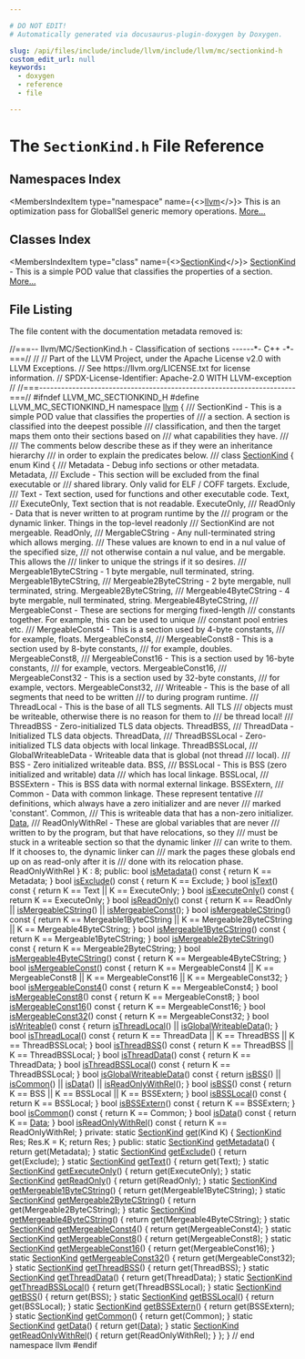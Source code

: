 ```yaml
---

# DO NOT EDIT!
# Automatically generated via docusaurus-plugin-doxygen by Doxygen.

slug: /api/files/include/include/llvm/include/llvm/mc/sectionkind-h
custom_edit_url: null
keywords:
  - doxygen
  - reference
  - file

---
```





# The `SectionKind.h` File Reference

<DoxygenPage pluginConfig={pluginConfig}>



## Namespaces Index

<MembersIndex>

<MembersIndexItem
  type="namespace"
  name={<><a href="/docs/api/namespaces/llvm">llvm</a></>}>
This is an optimization pass for GlobalISel generic memory operations. <a href="/docs/api/namespaces/llvm/#details">More...</a>
</MembersIndexItem>

</MembersIndex>

## Classes Index

<MembersIndex>

<MembersIndexItem
  type="class"
  name={<><a href="/docs/api/classes/llvm/sectionkind">SectionKind</a></>}>
<a href="/docs/api/classes/llvm/sectionkind">SectionKind</a> - This is a simple POD value that classifies the properties of a section. <a href="/docs/api/classes/llvm/sectionkind/#details">More...</a>
</MembersIndexItem>

</MembersIndex>


## File Listing

The file content with the documentation metadata removed is:

<ProgramListing>

<Link id="l00001" /><CodeLine lineNumber="1"><span class="doxyHighlightComment">//===-- llvm/MC/SectionKind.h - Classification of sections ------&#42;- C++ -&#42;-===//</span></CodeLine>
<Link id="l00002" /><CodeLine lineNumber="2"><span class="doxyHighlightComment">//</span></CodeLine>
<Link id="l00003" /><CodeLine lineNumber="3"><span class="doxyHighlightComment">// Part of the LLVM Project, under the Apache License v2.0 with LLVM Exceptions.</span></CodeLine>
<Link id="l00004" /><CodeLine lineNumber="4"><span class="doxyHighlightComment">// See https://llvm.org/LICENSE.txt for license information.</span></CodeLine>
<Link id="l00005" /><CodeLine lineNumber="5"><span class="doxyHighlightComment">// SPDX-License-Identifier: Apache-2.0 WITH LLVM-exception</span></CodeLine>
<Link id="l00006" /><CodeLine lineNumber="6"><span class="doxyHighlightComment">//</span></CodeLine>
<Link id="l00007" /><CodeLine lineNumber="7"><span class="doxyHighlightComment">//===----------------------------------------------------------------------===//</span></CodeLine>
<Link id="l00008" /><CodeLine lineNumber="8"></CodeLine>
<Link id="l00009" /><CodeLine lineNumber="9"><span class="doxyHighlightPreprocessor">#ifndef LLVM&#95;MC&#95;SECTIONKIND&#95;H</span></CodeLine>
<Link id="l00010" /><CodeLine lineNumber="10"><span class="doxyHighlightPreprocessor">#define LLVM&#95;MC&#95;SECTIONKIND&#95;H</span></CodeLine>
<Link id="l00011" /><CodeLine lineNumber="11"></CodeLine>
<Link id="l00012" /><CodeLine lineNumber="12"><span class="doxyHighlightKeyword">namespace </span><span class="doxyHighlight"><a href="/docs/api/namespaces/llvm">llvm</a> &#123;</span></CodeLine>
<Link id="l00013" /><CodeLine lineNumber="13"></CodeLine>
<Link id="l00014" /><CodeLine lineNumber="14"><span class="doxyHighlightComment">/// SectionKind - This is a simple POD value that classifies the properties of</span></CodeLine>
<Link id="l00015" /><CodeLine lineNumber="15"><span class="doxyHighlightComment">/// a section.  A section is classified into the deepest possible</span></CodeLine>
<Link id="l00016" /><CodeLine lineNumber="16"><span class="doxyHighlightComment">/// classification, and then the target maps them onto their sections based on</span></CodeLine>
<Link id="l00017" /><CodeLine lineNumber="17"><span class="doxyHighlightComment">/// what capabilities they have.</span></CodeLine>
<Link id="l00018" /><CodeLine lineNumber="18"><span class="doxyHighlightComment">///</span></CodeLine>
<Link id="l00019" /><CodeLine lineNumber="19"><span class="doxyHighlightComment">/// The comments below describe these as if they were an inheritance hierarchy</span></CodeLine>
<Link id="l00020" /><CodeLine lineNumber="20"><span class="doxyHighlightComment">/// in order to explain the predicates below.</span></CodeLine>
<Link id="l00021" /><CodeLine lineNumber="21"><span class="doxyHighlightComment">///</span></CodeLine>
<Link id="l00022" /><CodeLine lineNumber="22" lineLink="/docs/api/classes/llvm/sectionkind"><span class="doxyHighlightKeyword">class </span><span class="doxyHighlight"><a href="/docs/api/classes/llvm/sectionkind">SectionKind</a> &#123;</span></CodeLine>
<Link id="l00023" /><CodeLine lineNumber="23"><span class="doxyHighlight">  </span><span class="doxyHighlightKeyword">enum</span><span class="doxyHighlight"> Kind &#123;</span></CodeLine>
<Link id="l00024" /><CodeLine lineNumber="24"><span class="doxyHighlightComment">    /// Metadata - Debug info sections or other metadata.</span></CodeLine>
<Link id="l00025" /><CodeLine lineNumber="25"><span class="doxyHighlight">    Metadata,</span></CodeLine>
<Link id="l00026" /><CodeLine lineNumber="26"></CodeLine>
<Link id="l00027" /><CodeLine lineNumber="27"><span class="doxyHighlightComment">    /// Exclude - This section will be excluded from the final executable or</span></CodeLine>
<Link id="l00028" /><CodeLine lineNumber="28"><span class="doxyHighlightComment">    /// shared library. Only valid for ELF / COFF targets.</span></CodeLine>
<Link id="l00029" /><CodeLine lineNumber="29"><span class="doxyHighlight">    Exclude,</span></CodeLine>
<Link id="l00030" /><CodeLine lineNumber="30"></CodeLine>
<Link id="l00031" /><CodeLine lineNumber="31"><span class="doxyHighlightComment">    /// Text - Text section, used for functions and other executable code.</span></CodeLine>
<Link id="l00032" /><CodeLine lineNumber="32"><span class="doxyHighlight">    Text,</span></CodeLine>
<Link id="l00033" /><CodeLine lineNumber="33"></CodeLine>
<Link id="l00034" /><CodeLine lineNumber="34"><span class="doxyHighlightComment">           /// ExecuteOnly, Text section that is not readable.</span></CodeLine>
<Link id="l00035" /><CodeLine lineNumber="35"><span class="doxyHighlight">           ExecuteOnly,</span></CodeLine>
<Link id="l00036" /><CodeLine lineNumber="36"></CodeLine>
<Link id="l00037" /><CodeLine lineNumber="37"><span class="doxyHighlightComment">    /// ReadOnly - Data that is never written to at program runtime by the</span></CodeLine>
<Link id="l00038" /><CodeLine lineNumber="38"><span class="doxyHighlightComment">    /// program or the dynamic linker.  Things in the top-level readonly</span></CodeLine>
<Link id="l00039" /><CodeLine lineNumber="39"><span class="doxyHighlightComment">    /// SectionKind are not mergeable.</span></CodeLine>
<Link id="l00040" /><CodeLine lineNumber="40"><span class="doxyHighlight">    ReadOnly,</span></CodeLine>
<Link id="l00041" /><CodeLine lineNumber="41"></CodeLine>
<Link id="l00042" /><CodeLine lineNumber="42"><span class="doxyHighlightComment">        /// MergableCString - Any null-terminated string which allows merging.</span></CodeLine>
<Link id="l00043" /><CodeLine lineNumber="43"><span class="doxyHighlightComment">        /// These values are known to end in a nul value of the specified size,</span></CodeLine>
<Link id="l00044" /><CodeLine lineNumber="44"><span class="doxyHighlightComment">        /// not otherwise contain a nul value, and be mergable.  This allows the</span></CodeLine>
<Link id="l00045" /><CodeLine lineNumber="45"><span class="doxyHighlightComment">        /// linker to unique the strings if it so desires.</span></CodeLine>
<Link id="l00046" /><CodeLine lineNumber="46"></CodeLine>
<Link id="l00047" /><CodeLine lineNumber="47"><span class="doxyHighlightComment">           /// Mergeable1ByteCString - 1 byte mergable, null terminated, string.</span></CodeLine>
<Link id="l00048" /><CodeLine lineNumber="48"><span class="doxyHighlight">           Mergeable1ByteCString,</span></CodeLine>
<Link id="l00049" /><CodeLine lineNumber="49"></CodeLine>
<Link id="l00050" /><CodeLine lineNumber="50"><span class="doxyHighlightComment">           /// Mergeable2ByteCString - 2 byte mergable, null terminated, string.</span></CodeLine>
<Link id="l00051" /><CodeLine lineNumber="51"><span class="doxyHighlight">           Mergeable2ByteCString,</span></CodeLine>
<Link id="l00052" /><CodeLine lineNumber="52"></CodeLine>
<Link id="l00053" /><CodeLine lineNumber="53"><span class="doxyHighlightComment">           /// Mergeable4ByteCString - 4 byte mergable, null terminated, string.</span></CodeLine>
<Link id="l00054" /><CodeLine lineNumber="54"><span class="doxyHighlight">           Mergeable4ByteCString,</span></CodeLine>
<Link id="l00055" /><CodeLine lineNumber="55"></CodeLine>
<Link id="l00056" /><CodeLine lineNumber="56"><span class="doxyHighlightComment">        /// MergeableConst - These are sections for merging fixed-length</span></CodeLine>
<Link id="l00057" /><CodeLine lineNumber="57"><span class="doxyHighlightComment">        /// constants together.  For example, this can be used to unique</span></CodeLine>
<Link id="l00058" /><CodeLine lineNumber="58"><span class="doxyHighlightComment">        /// constant pool entries etc.</span></CodeLine>
<Link id="l00059" /><CodeLine lineNumber="59"></CodeLine>
<Link id="l00060" /><CodeLine lineNumber="60"><span class="doxyHighlightComment">            /// MergeableConst4 - This is a section used by 4-byte constants,</span></CodeLine>
<Link id="l00061" /><CodeLine lineNumber="61"><span class="doxyHighlightComment">            /// for example, floats.</span></CodeLine>
<Link id="l00062" /><CodeLine lineNumber="62"><span class="doxyHighlight">            MergeableConst4,</span></CodeLine>
<Link id="l00063" /><CodeLine lineNumber="63"></CodeLine>
<Link id="l00064" /><CodeLine lineNumber="64"><span class="doxyHighlightComment">            /// MergeableConst8 - This is a section used by 8-byte constants,</span></CodeLine>
<Link id="l00065" /><CodeLine lineNumber="65"><span class="doxyHighlightComment">            /// for example, doubles.</span></CodeLine>
<Link id="l00066" /><CodeLine lineNumber="66"><span class="doxyHighlight">            MergeableConst8,</span></CodeLine>
<Link id="l00067" /><CodeLine lineNumber="67"></CodeLine>
<Link id="l00068" /><CodeLine lineNumber="68"><span class="doxyHighlightComment">            /// MergeableConst16 - This is a section used by 16-byte constants,</span></CodeLine>
<Link id="l00069" /><CodeLine lineNumber="69"><span class="doxyHighlightComment">            /// for example, vectors.</span></CodeLine>
<Link id="l00070" /><CodeLine lineNumber="70"><span class="doxyHighlight">            MergeableConst16,</span></CodeLine>
<Link id="l00071" /><CodeLine lineNumber="71"></CodeLine>
<Link id="l00072" /><CodeLine lineNumber="72"><span class="doxyHighlightComment">            /// MergeableConst32 - This is a section used by 32-byte constants,</span></CodeLine>
<Link id="l00073" /><CodeLine lineNumber="73"><span class="doxyHighlightComment">            /// for example, vectors.</span></CodeLine>
<Link id="l00074" /><CodeLine lineNumber="74"><span class="doxyHighlight">            MergeableConst32,</span></CodeLine>
<Link id="l00075" /><CodeLine lineNumber="75"></CodeLine>
<Link id="l00076" /><CodeLine lineNumber="76"><span class="doxyHighlightComment">    /// Writeable - This is the base of all segments that need to be written</span></CodeLine>
<Link id="l00077" /><CodeLine lineNumber="77"><span class="doxyHighlightComment">    /// to during program runtime.</span></CodeLine>
<Link id="l00078" /><CodeLine lineNumber="78"></CodeLine>
<Link id="l00079" /><CodeLine lineNumber="79"><span class="doxyHighlightComment">       /// ThreadLocal - This is the base of all TLS segments.  All TLS</span></CodeLine>
<Link id="l00080" /><CodeLine lineNumber="80"><span class="doxyHighlightComment">       /// objects must be writeable, otherwise there is no reason for them to</span></CodeLine>
<Link id="l00081" /><CodeLine lineNumber="81"><span class="doxyHighlightComment">       /// be thread local!</span></CodeLine>
<Link id="l00082" /><CodeLine lineNumber="82"></CodeLine>
<Link id="l00083" /><CodeLine lineNumber="83"><span class="doxyHighlightComment">           /// ThreadBSS - Zero-initialized TLS data objects.</span></CodeLine>
<Link id="l00084" /><CodeLine lineNumber="84"><span class="doxyHighlight">           ThreadBSS,</span></CodeLine>
<Link id="l00085" /><CodeLine lineNumber="85"></CodeLine>
<Link id="l00086" /><CodeLine lineNumber="86"><span class="doxyHighlightComment">           /// ThreadData - Initialized TLS data objects.</span></CodeLine>
<Link id="l00087" /><CodeLine lineNumber="87"><span class="doxyHighlight">           ThreadData,</span></CodeLine>
<Link id="l00088" /><CodeLine lineNumber="88"></CodeLine>
<Link id="l00089" /><CodeLine lineNumber="89"><span class="doxyHighlightComment">           /// ThreadBSSLocal - Zero-initialized TLS data objects with local linkage.</span></CodeLine>
<Link id="l00090" /><CodeLine lineNumber="90"><span class="doxyHighlight">           ThreadBSSLocal,</span></CodeLine>
<Link id="l00091" /><CodeLine lineNumber="91"></CodeLine>
<Link id="l00092" /><CodeLine lineNumber="92"><span class="doxyHighlightComment">       /// GlobalWriteableData - Writeable data that is global (not thread</span></CodeLine>
<Link id="l00093" /><CodeLine lineNumber="93"><span class="doxyHighlightComment">       /// local).</span></CodeLine>
<Link id="l00094" /><CodeLine lineNumber="94"></CodeLine>
<Link id="l00095" /><CodeLine lineNumber="95"><span class="doxyHighlightComment">           /// BSS - Zero initialized writeable data.</span></CodeLine>
<Link id="l00096" /><CodeLine lineNumber="96"><span class="doxyHighlight">           BSS,</span></CodeLine>
<Link id="l00097" /><CodeLine lineNumber="97"></CodeLine>
<Link id="l00098" /><CodeLine lineNumber="98"><span class="doxyHighlightComment">               /// BSSLocal - This is BSS (zero initialized and writable) data</span></CodeLine>
<Link id="l00099" /><CodeLine lineNumber="99"><span class="doxyHighlightComment">               /// which has local linkage.</span></CodeLine>
<Link id="l00100" /><CodeLine lineNumber="100"><span class="doxyHighlight">               BSSLocal,</span></CodeLine>
<Link id="l00101" /><CodeLine lineNumber="101"></CodeLine>
<Link id="l00102" /><CodeLine lineNumber="102"><span class="doxyHighlightComment">               /// BSSExtern - This is BSS data with normal external linkage.</span></CodeLine>
<Link id="l00103" /><CodeLine lineNumber="103"><span class="doxyHighlight">               BSSExtern,</span></CodeLine>
<Link id="l00104" /><CodeLine lineNumber="104"></CodeLine>
<Link id="l00105" /><CodeLine lineNumber="105"><span class="doxyHighlightComment">           /// Common - Data with common linkage.  These represent tentative</span></CodeLine>
<Link id="l00106" /><CodeLine lineNumber="106"><span class="doxyHighlightComment">           /// definitions, which always have a zero initializer and are never</span></CodeLine>
<Link id="l00107" /><CodeLine lineNumber="107"><span class="doxyHighlightComment">           /// marked &#39;constant&#39;.</span></CodeLine>
<Link id="l00108" /><CodeLine lineNumber="108"><span class="doxyHighlight">           Common,</span></CodeLine>
<Link id="l00109" /><CodeLine lineNumber="109"></CodeLine>
<Link id="l00110" /><CodeLine lineNumber="110"><span class="doxyHighlightComment">           /// This is writeable data that has a non-zero initializer.</span></CodeLine>
<Link id="l00111" /><CodeLine lineNumber="111"><span class="doxyHighlight">           <a href="/docs/api/namespaces/llvm/#aa20539e89704d20b98b97e9c3feac934">Data</a>,</span></CodeLine>
<Link id="l00112" /><CodeLine lineNumber="112"></CodeLine>
<Link id="l00113" /><CodeLine lineNumber="113"><span class="doxyHighlightComment">           /// ReadOnlyWithRel - These are global variables that are never</span></CodeLine>
<Link id="l00114" /><CodeLine lineNumber="114"><span class="doxyHighlightComment">           /// written to by the program, but that have relocations, so they</span></CodeLine>
<Link id="l00115" /><CodeLine lineNumber="115"><span class="doxyHighlightComment">           /// must be stuck in a writeable section so that the dynamic linker</span></CodeLine>
<Link id="l00116" /><CodeLine lineNumber="116"><span class="doxyHighlightComment">           /// can write to them.  If it chooses to, the dynamic linker can</span></CodeLine>
<Link id="l00117" /><CodeLine lineNumber="117"><span class="doxyHighlightComment">           /// mark the pages these globals end up on as read-only after it is</span></CodeLine>
<Link id="l00118" /><CodeLine lineNumber="118"><span class="doxyHighlightComment">           /// done with its relocation phase.</span></CodeLine>
<Link id="l00119" /><CodeLine lineNumber="119"><span class="doxyHighlight">           ReadOnlyWithRel</span></CodeLine>
<Link id="l00120" /><CodeLine lineNumber="120"><span class="doxyHighlight">  &#125; K : 8;</span></CodeLine>
<Link id="l00121" /><CodeLine lineNumber="121"><span class="doxyHighlightKeyword">public</span><span class="doxyHighlight">:</span></CodeLine>
<Link id="l00122" /><CodeLine lineNumber="122"></CodeLine>
<Link id="l00123" /><CodeLine lineNumber="123" lineLink="/docs/api/classes/llvm/sectionkind/#a6894a272b36a6e1eb42ef1c910dc5697"><span class="doxyHighlight">  </span><span class="doxyHighlightKeywordType">bool</span><span class="doxyHighlight"> <a href="/docs/api/classes/llvm/sectionkind/#a6894a272b36a6e1eb42ef1c910dc5697">isMetadata</a>()</span><span class="doxyHighlightKeyword"> const </span><span class="doxyHighlight">&#123; </span><span class="doxyHighlightKeywordFlow">return</span><span class="doxyHighlight"> K == Metadata; &#125;</span></CodeLine>
<Link id="l00124" /><CodeLine lineNumber="124"></CodeLine>
<Link id="l00125" /><CodeLine lineNumber="125" lineLink="/docs/api/classes/llvm/sectionkind/#a67bb4ba77c5f9b2b8f47411ecbe1483a"><span class="doxyHighlight">  </span><span class="doxyHighlightKeywordType">bool</span><span class="doxyHighlight"> <a href="/docs/api/classes/llvm/sectionkind/#a67bb4ba77c5f9b2b8f47411ecbe1483a">isExclude</a>()</span><span class="doxyHighlightKeyword"> const </span><span class="doxyHighlight">&#123; </span><span class="doxyHighlightKeywordFlow">return</span><span class="doxyHighlight"> K == Exclude; &#125;</span></CodeLine>
<Link id="l00126" /><CodeLine lineNumber="126"></CodeLine>
<Link id="l00127" /><CodeLine lineNumber="127" lineLink="/docs/api/classes/llvm/sectionkind/#a911975a33944b0773374a1e0eedf05a4"><span class="doxyHighlight">  </span><span class="doxyHighlightKeywordType">bool</span><span class="doxyHighlight"> <a href="/docs/api/classes/llvm/sectionkind/#a911975a33944b0773374a1e0eedf05a4">isText</a>()</span><span class="doxyHighlightKeyword"> const </span><span class="doxyHighlight">&#123; </span><span class="doxyHighlightKeywordFlow">return</span><span class="doxyHighlight"> K == Text || K == ExecuteOnly; &#125;</span></CodeLine>
<Link id="l00128" /><CodeLine lineNumber="128"></CodeLine>
<Link id="l00129" /><CodeLine lineNumber="129" lineLink="/docs/api/classes/llvm/sectionkind/#aa19a6b1a0ba8bfd279117ef753792ba8"><span class="doxyHighlight">  </span><span class="doxyHighlightKeywordType">bool</span><span class="doxyHighlight"> <a href="/docs/api/classes/llvm/sectionkind/#aa19a6b1a0ba8bfd279117ef753792ba8">isExecuteOnly</a>()</span><span class="doxyHighlightKeyword"> const </span><span class="doxyHighlight">&#123; </span><span class="doxyHighlightKeywordFlow">return</span><span class="doxyHighlight"> K == ExecuteOnly; &#125;</span></CodeLine>
<Link id="l00130" /><CodeLine lineNumber="130"></CodeLine>
<Link id="l00131" /><CodeLine lineNumber="131" lineLink="/docs/api/classes/llvm/sectionkind/#aa418587893455f17ad8d4823b2242aa6"><span class="doxyHighlight">  </span><span class="doxyHighlightKeywordType">bool</span><span class="doxyHighlight"> <a href="/docs/api/classes/llvm/sectionkind/#aa418587893455f17ad8d4823b2242aa6">isReadOnly</a>()</span><span class="doxyHighlightKeyword"> const </span><span class="doxyHighlight">&#123;</span></CodeLine>
<Link id="l00132" /><CodeLine lineNumber="132"><span class="doxyHighlight">    </span><span class="doxyHighlightKeywordFlow">return</span><span class="doxyHighlight"> K == ReadOnly || <a href="/docs/api/classes/llvm/sectionkind/#aa449bc2673abc47ef9fe2a63bb55a274">isMergeableCString</a>() ||</span></CodeLine>
<Link id="l00133" /><CodeLine lineNumber="133"><span class="doxyHighlight">           <a href="/docs/api/classes/llvm/sectionkind/#a45f7cfa2079d73c55e232a34b2142e9a">isMergeableConst</a>();</span></CodeLine>
<Link id="l00134" /><CodeLine lineNumber="134"><span class="doxyHighlight">  &#125;</span></CodeLine>
<Link id="l00135" /><CodeLine lineNumber="135"></CodeLine>
<Link id="l00136" /><CodeLine lineNumber="136" lineLink="/docs/api/classes/llvm/sectionkind/#aa449bc2673abc47ef9fe2a63bb55a274"><span class="doxyHighlight">  </span><span class="doxyHighlightKeywordType">bool</span><span class="doxyHighlight"> <a href="/docs/api/classes/llvm/sectionkind/#aa449bc2673abc47ef9fe2a63bb55a274">isMergeableCString</a>()</span><span class="doxyHighlightKeyword"> const </span><span class="doxyHighlight">&#123;</span></CodeLine>
<Link id="l00137" /><CodeLine lineNumber="137"><span class="doxyHighlight">    </span><span class="doxyHighlightKeywordFlow">return</span><span class="doxyHighlight"> K == Mergeable1ByteCString || K == Mergeable2ByteCString ||</span></CodeLine>
<Link id="l00138" /><CodeLine lineNumber="138"><span class="doxyHighlight">           K == Mergeable4ByteCString;</span></CodeLine>
<Link id="l00139" /><CodeLine lineNumber="139"><span class="doxyHighlight">  &#125;</span></CodeLine>
<Link id="l00140" /><CodeLine lineNumber="140" lineLink="/docs/api/classes/llvm/sectionkind/#a6c547013d8a97063560b6c440aca687e"><span class="doxyHighlight">  </span><span class="doxyHighlightKeywordType">bool</span><span class="doxyHighlight"> <a href="/docs/api/classes/llvm/sectionkind/#a6c547013d8a97063560b6c440aca687e">isMergeable1ByteCString</a>()</span><span class="doxyHighlightKeyword"> const </span><span class="doxyHighlight">&#123; </span><span class="doxyHighlightKeywordFlow">return</span><span class="doxyHighlight"> K == Mergeable1ByteCString; &#125;</span></CodeLine>
<Link id="l00141" /><CodeLine lineNumber="141" lineLink="/docs/api/classes/llvm/sectionkind/#a12df776e476880942f780b54ff111319"><span class="doxyHighlight">  </span><span class="doxyHighlightKeywordType">bool</span><span class="doxyHighlight"> <a href="/docs/api/classes/llvm/sectionkind/#a12df776e476880942f780b54ff111319">isMergeable2ByteCString</a>()</span><span class="doxyHighlightKeyword"> const </span><span class="doxyHighlight">&#123; </span><span class="doxyHighlightKeywordFlow">return</span><span class="doxyHighlight"> K == Mergeable2ByteCString; &#125;</span></CodeLine>
<Link id="l00142" /><CodeLine lineNumber="142" lineLink="/docs/api/classes/llvm/sectionkind/#ab1716f8c782c39832401385a923c0d2a"><span class="doxyHighlight">  </span><span class="doxyHighlightKeywordType">bool</span><span class="doxyHighlight"> <a href="/docs/api/classes/llvm/sectionkind/#ab1716f8c782c39832401385a923c0d2a">isMergeable4ByteCString</a>()</span><span class="doxyHighlightKeyword"> const </span><span class="doxyHighlight">&#123; </span><span class="doxyHighlightKeywordFlow">return</span><span class="doxyHighlight"> K == Mergeable4ByteCString; &#125;</span></CodeLine>
<Link id="l00143" /><CodeLine lineNumber="143"></CodeLine>
<Link id="l00144" /><CodeLine lineNumber="144" lineLink="/docs/api/classes/llvm/sectionkind/#a45f7cfa2079d73c55e232a34b2142e9a"><span class="doxyHighlight">  </span><span class="doxyHighlightKeywordType">bool</span><span class="doxyHighlight"> <a href="/docs/api/classes/llvm/sectionkind/#a45f7cfa2079d73c55e232a34b2142e9a">isMergeableConst</a>()</span><span class="doxyHighlightKeyword"> const </span><span class="doxyHighlight">&#123;</span></CodeLine>
<Link id="l00145" /><CodeLine lineNumber="145"><span class="doxyHighlight">    </span><span class="doxyHighlightKeywordFlow">return</span><span class="doxyHighlight"> K == MergeableConst4 || K == MergeableConst8 ||</span></CodeLine>
<Link id="l00146" /><CodeLine lineNumber="146"><span class="doxyHighlight">           K == MergeableConst16 || K == MergeableConst32;</span></CodeLine>
<Link id="l00147" /><CodeLine lineNumber="147"><span class="doxyHighlight">  &#125;</span></CodeLine>
<Link id="l00148" /><CodeLine lineNumber="148" lineLink="/docs/api/classes/llvm/sectionkind/#a1ea87f467e35c2d466c6a3fa019f1c66"><span class="doxyHighlight">  </span><span class="doxyHighlightKeywordType">bool</span><span class="doxyHighlight"> <a href="/docs/api/classes/llvm/sectionkind/#a1ea87f467e35c2d466c6a3fa019f1c66">isMergeableConst4</a>()</span><span class="doxyHighlightKeyword"> const </span><span class="doxyHighlight">&#123; </span><span class="doxyHighlightKeywordFlow">return</span><span class="doxyHighlight"> K == MergeableConst4; &#125;</span></CodeLine>
<Link id="l00149" /><CodeLine lineNumber="149" lineLink="/docs/api/classes/llvm/sectionkind/#a55eab50d1a0f0c657f95e2125a244cee"><span class="doxyHighlight">  </span><span class="doxyHighlightKeywordType">bool</span><span class="doxyHighlight"> <a href="/docs/api/classes/llvm/sectionkind/#a55eab50d1a0f0c657f95e2125a244cee">isMergeableConst8</a>()</span><span class="doxyHighlightKeyword"> const </span><span class="doxyHighlight">&#123; </span><span class="doxyHighlightKeywordFlow">return</span><span class="doxyHighlight"> K == MergeableConst8; &#125;</span></CodeLine>
<Link id="l00150" /><CodeLine lineNumber="150" lineLink="/docs/api/classes/llvm/sectionkind/#ad69fc93f0ec874dadb2296a57e9172ad"><span class="doxyHighlight">  </span><span class="doxyHighlightKeywordType">bool</span><span class="doxyHighlight"> <a href="/docs/api/classes/llvm/sectionkind/#ad69fc93f0ec874dadb2296a57e9172ad">isMergeableConst16</a>()</span><span class="doxyHighlightKeyword"> const </span><span class="doxyHighlight">&#123; </span><span class="doxyHighlightKeywordFlow">return</span><span class="doxyHighlight"> K == MergeableConst16; &#125;</span></CodeLine>
<Link id="l00151" /><CodeLine lineNumber="151" lineLink="/docs/api/classes/llvm/sectionkind/#a9d0f888b500014371c472b485a4ab3ee"><span class="doxyHighlight">  </span><span class="doxyHighlightKeywordType">bool</span><span class="doxyHighlight"> <a href="/docs/api/classes/llvm/sectionkind/#a9d0f888b500014371c472b485a4ab3ee">isMergeableConst32</a>()</span><span class="doxyHighlightKeyword"> const </span><span class="doxyHighlight">&#123; </span><span class="doxyHighlightKeywordFlow">return</span><span class="doxyHighlight"> K == MergeableConst32; &#125;</span></CodeLine>
<Link id="l00152" /><CodeLine lineNumber="152"></CodeLine>
<Link id="l00153" /><CodeLine lineNumber="153" lineLink="/docs/api/classes/llvm/sectionkind/#aeb631efd7c1a6c05461c549a6587120d"><span class="doxyHighlight">  </span><span class="doxyHighlightKeywordType">bool</span><span class="doxyHighlight"> <a href="/docs/api/classes/llvm/sectionkind/#aeb631efd7c1a6c05461c549a6587120d">isWriteable</a>()</span><span class="doxyHighlightKeyword"> const </span><span class="doxyHighlight">&#123;</span></CodeLine>
<Link id="l00154" /><CodeLine lineNumber="154"><span class="doxyHighlight">    </span><span class="doxyHighlightKeywordFlow">return</span><span class="doxyHighlight"> <a href="/docs/api/classes/llvm/sectionkind/#a855fc291efd8a8e431efba6ad7b5a156">isThreadLocal</a>() || <a href="/docs/api/classes/llvm/sectionkind/#aaa23169de2de4db5923f56558402c3b5">isGlobalWriteableData</a>();</span></CodeLine>
<Link id="l00155" /><CodeLine lineNumber="155"><span class="doxyHighlight">  &#125;</span></CodeLine>
<Link id="l00156" /><CodeLine lineNumber="156"></CodeLine>
<Link id="l00157" /><CodeLine lineNumber="157" lineLink="/docs/api/classes/llvm/sectionkind/#a855fc291efd8a8e431efba6ad7b5a156"><span class="doxyHighlight">  </span><span class="doxyHighlightKeywordType">bool</span><span class="doxyHighlight"> <a href="/docs/api/classes/llvm/sectionkind/#a855fc291efd8a8e431efba6ad7b5a156">isThreadLocal</a>()</span><span class="doxyHighlightKeyword"> const </span><span class="doxyHighlight">&#123;</span></CodeLine>
<Link id="l00158" /><CodeLine lineNumber="158"><span class="doxyHighlight">    </span><span class="doxyHighlightKeywordFlow">return</span><span class="doxyHighlight"> K == ThreadData || K == ThreadBSS || K == ThreadBSSLocal;</span></CodeLine>
<Link id="l00159" /><CodeLine lineNumber="159"><span class="doxyHighlight">  &#125;</span></CodeLine>
<Link id="l00160" /><CodeLine lineNumber="160"></CodeLine>
<Link id="l00161" /><CodeLine lineNumber="161" lineLink="/docs/api/classes/llvm/sectionkind/#a829252d906c3ff0aa7c2a7f011be08fc"><span class="doxyHighlight">  </span><span class="doxyHighlightKeywordType">bool</span><span class="doxyHighlight"> <a href="/docs/api/classes/llvm/sectionkind/#a829252d906c3ff0aa7c2a7f011be08fc">isThreadBSS</a>()</span><span class="doxyHighlightKeyword"> const </span><span class="doxyHighlight">&#123; </span><span class="doxyHighlightKeywordFlow">return</span><span class="doxyHighlight"> K == ThreadBSS || K == ThreadBSSLocal; &#125;</span></CodeLine>
<Link id="l00162" /><CodeLine lineNumber="162" lineLink="/docs/api/classes/llvm/sectionkind/#aa328c680b268bc4ad5d932eeb05a368c"><span class="doxyHighlight">  </span><span class="doxyHighlightKeywordType">bool</span><span class="doxyHighlight"> <a href="/docs/api/classes/llvm/sectionkind/#aa328c680b268bc4ad5d932eeb05a368c">isThreadData</a>()</span><span class="doxyHighlightKeyword"> const </span><span class="doxyHighlight">&#123; </span><span class="doxyHighlightKeywordFlow">return</span><span class="doxyHighlight"> K == ThreadData; &#125;</span></CodeLine>
<Link id="l00163" /><CodeLine lineNumber="163" lineLink="/docs/api/classes/llvm/sectionkind/#a14071b73bc38df9556c17bb05769223a"><span class="doxyHighlight">  </span><span class="doxyHighlightKeywordType">bool</span><span class="doxyHighlight"> <a href="/docs/api/classes/llvm/sectionkind/#a14071b73bc38df9556c17bb05769223a">isThreadBSSLocal</a>()</span><span class="doxyHighlightKeyword"> const </span><span class="doxyHighlight">&#123; </span><span class="doxyHighlightKeywordFlow">return</span><span class="doxyHighlight"> K == ThreadBSSLocal; &#125;</span></CodeLine>
<Link id="l00164" /><CodeLine lineNumber="164"></CodeLine>
<Link id="l00165" /><CodeLine lineNumber="165" lineLink="/docs/api/classes/llvm/sectionkind/#aaa23169de2de4db5923f56558402c3b5"><span class="doxyHighlight">  </span><span class="doxyHighlightKeywordType">bool</span><span class="doxyHighlight"> <a href="/docs/api/classes/llvm/sectionkind/#aaa23169de2de4db5923f56558402c3b5">isGlobalWriteableData</a>()</span><span class="doxyHighlightKeyword"> const </span><span class="doxyHighlight">&#123;</span></CodeLine>
<Link id="l00166" /><CodeLine lineNumber="166"><span class="doxyHighlight">    </span><span class="doxyHighlightKeywordFlow">return</span><span class="doxyHighlight"> <a href="/docs/api/classes/llvm/sectionkind/#a102506ae69b258bfb413f538e29d78be">isBSS</a>() || <a href="/docs/api/classes/llvm/sectionkind/#a05dc1a27488527d1bcad7e0247f87776">isCommon</a>() || <a href="/docs/api/classes/llvm/sectionkind/#ac0e6c4d69bde2f14afa179eaf2232d81">isData</a>() || <a href="/docs/api/classes/llvm/sectionkind/#a1a94754e6aae7a9ef484245ac2862421">isReadOnlyWithRel</a>();</span></CodeLine>
<Link id="l00167" /><CodeLine lineNumber="167"><span class="doxyHighlight">  &#125;</span></CodeLine>
<Link id="l00168" /><CodeLine lineNumber="168"></CodeLine>
<Link id="l00169" /><CodeLine lineNumber="169" lineLink="/docs/api/classes/llvm/sectionkind/#a102506ae69b258bfb413f538e29d78be"><span class="doxyHighlight">  </span><span class="doxyHighlightKeywordType">bool</span><span class="doxyHighlight"> <a href="/docs/api/classes/llvm/sectionkind/#a102506ae69b258bfb413f538e29d78be">isBSS</a>()</span><span class="doxyHighlightKeyword"> const </span><span class="doxyHighlight">&#123; </span><span class="doxyHighlightKeywordFlow">return</span><span class="doxyHighlight"> K == BSS || K == BSSLocal || K == BSSExtern; &#125;</span></CodeLine>
<Link id="l00170" /><CodeLine lineNumber="170" lineLink="/docs/api/classes/llvm/sectionkind/#a530d168e733ea6e9f298d3f22dcee93d"><span class="doxyHighlight">  </span><span class="doxyHighlightKeywordType">bool</span><span class="doxyHighlight"> <a href="/docs/api/classes/llvm/sectionkind/#a530d168e733ea6e9f298d3f22dcee93d">isBSSLocal</a>()</span><span class="doxyHighlightKeyword"> const </span><span class="doxyHighlight">&#123; </span><span class="doxyHighlightKeywordFlow">return</span><span class="doxyHighlight"> K == BSSLocal; &#125;</span></CodeLine>
<Link id="l00171" /><CodeLine lineNumber="171" lineLink="/docs/api/classes/llvm/sectionkind/#a8acd2c7eb8807ad6d82313d5e41b8fa1"><span class="doxyHighlight">  </span><span class="doxyHighlightKeywordType">bool</span><span class="doxyHighlight"> <a href="/docs/api/classes/llvm/sectionkind/#a8acd2c7eb8807ad6d82313d5e41b8fa1">isBSSExtern</a>()</span><span class="doxyHighlightKeyword"> const </span><span class="doxyHighlight">&#123; </span><span class="doxyHighlightKeywordFlow">return</span><span class="doxyHighlight"> K == BSSExtern; &#125;</span></CodeLine>
<Link id="l00172" /><CodeLine lineNumber="172"></CodeLine>
<Link id="l00173" /><CodeLine lineNumber="173" lineLink="/docs/api/classes/llvm/sectionkind/#a05dc1a27488527d1bcad7e0247f87776"><span class="doxyHighlight">  </span><span class="doxyHighlightKeywordType">bool</span><span class="doxyHighlight"> <a href="/docs/api/classes/llvm/sectionkind/#a05dc1a27488527d1bcad7e0247f87776">isCommon</a>()</span><span class="doxyHighlightKeyword"> const </span><span class="doxyHighlight">&#123; </span><span class="doxyHighlightKeywordFlow">return</span><span class="doxyHighlight"> K == Common; &#125;</span></CodeLine>
<Link id="l00174" /><CodeLine lineNumber="174"></CodeLine>
<Link id="l00175" /><CodeLine lineNumber="175" lineLink="/docs/api/classes/llvm/sectionkind/#ac0e6c4d69bde2f14afa179eaf2232d81"><span class="doxyHighlight">  </span><span class="doxyHighlightKeywordType">bool</span><span class="doxyHighlight"> <a href="/docs/api/classes/llvm/sectionkind/#ac0e6c4d69bde2f14afa179eaf2232d81">isData</a>()</span><span class="doxyHighlightKeyword"> const </span><span class="doxyHighlight">&#123; </span><span class="doxyHighlightKeywordFlow">return</span><span class="doxyHighlight"> K == <a href="/docs/api/namespaces/llvm/#aa20539e89704d20b98b97e9c3feac934">Data</a>; &#125;</span></CodeLine>
<Link id="l00176" /><CodeLine lineNumber="176"></CodeLine>
<Link id="l00177" /><CodeLine lineNumber="177" lineLink="/docs/api/classes/llvm/sectionkind/#a1a94754e6aae7a9ef484245ac2862421"><span class="doxyHighlight">  </span><span class="doxyHighlightKeywordType">bool</span><span class="doxyHighlight"> <a href="/docs/api/classes/llvm/sectionkind/#a1a94754e6aae7a9ef484245ac2862421">isReadOnlyWithRel</a>()</span><span class="doxyHighlightKeyword"> const </span><span class="doxyHighlight">&#123;</span></CodeLine>
<Link id="l00178" /><CodeLine lineNumber="178"><span class="doxyHighlight">    </span><span class="doxyHighlightKeywordFlow">return</span><span class="doxyHighlight"> K == ReadOnlyWithRel;</span></CodeLine>
<Link id="l00179" /><CodeLine lineNumber="179"><span class="doxyHighlight">  &#125;</span></CodeLine>
<Link id="l00180" /><CodeLine lineNumber="180"><span class="doxyHighlightKeyword">private</span><span class="doxyHighlight">:</span></CodeLine>
<Link id="l00181" /><CodeLine lineNumber="181"><span class="doxyHighlight">  </span><span class="doxyHighlightKeyword">static</span><span class="doxyHighlight"> <a href="/docs/api/classes/llvm/sectionkind">SectionKind</a> <a href="/docs/api/namespaces/llvm/#a73257f51950d9ea50955e3fb9c724a25">get</a>(Kind K) &#123;</span></CodeLine>
<Link id="l00182" /><CodeLine lineNumber="182"><span class="doxyHighlight">    <a href="/docs/api/classes/llvm/sectionkind">SectionKind</a> Res;</span></CodeLine>
<Link id="l00183" /><CodeLine lineNumber="183"><span class="doxyHighlight">    Res.K = K;</span></CodeLine>
<Link id="l00184" /><CodeLine lineNumber="184"><span class="doxyHighlight">    </span><span class="doxyHighlightKeywordFlow">return</span><span class="doxyHighlight"> Res;</span></CodeLine>
<Link id="l00185" /><CodeLine lineNumber="185"><span class="doxyHighlight">  &#125;</span></CodeLine>
<Link id="l00186" /><CodeLine lineNumber="186"><span class="doxyHighlightKeyword">public</span><span class="doxyHighlight">:</span></CodeLine>
<Link id="l00187" /><CodeLine lineNumber="187"></CodeLine>
<Link id="l00188" /><CodeLine lineNumber="188" lineLink="/docs/api/classes/llvm/sectionkind/#a13a2c76a48665ee3f4782fba7ddd72e1"><span class="doxyHighlight">  </span><span class="doxyHighlightKeyword">static</span><span class="doxyHighlight"> <a href="/docs/api/classes/llvm/sectionkind">SectionKind</a> <a href="/docs/api/classes/llvm/sectionkind/#a13a2c76a48665ee3f4782fba7ddd72e1">getMetadata</a>() &#123; </span><span class="doxyHighlightKeywordFlow">return</span><span class="doxyHighlight"> get(Metadata); &#125;</span></CodeLine>
<Link id="l00189" /><CodeLine lineNumber="189" lineLink="/docs/api/classes/llvm/sectionkind/#a1f52624d609dcde926bc28542a2905eb"><span class="doxyHighlight">  </span><span class="doxyHighlightKeyword">static</span><span class="doxyHighlight"> <a href="/docs/api/classes/llvm/sectionkind">SectionKind</a> <a href="/docs/api/classes/llvm/sectionkind/#a1f52624d609dcde926bc28542a2905eb">getExclude</a>() &#123; </span><span class="doxyHighlightKeywordFlow">return</span><span class="doxyHighlight"> get(Exclude); &#125;</span></CodeLine>
<Link id="l00190" /><CodeLine lineNumber="190" lineLink="/docs/api/classes/llvm/sectionkind/#a36d55da4fb88dbef3b548a7e25c99dd7"><span class="doxyHighlight">  </span><span class="doxyHighlightKeyword">static</span><span class="doxyHighlight"> <a href="/docs/api/classes/llvm/sectionkind">SectionKind</a> <a href="/docs/api/classes/llvm/sectionkind/#a36d55da4fb88dbef3b548a7e25c99dd7">getText</a>() &#123; </span><span class="doxyHighlightKeywordFlow">return</span><span class="doxyHighlight"> get(Text); &#125;</span></CodeLine>
<Link id="l00191" /><CodeLine lineNumber="191" lineLink="/docs/api/classes/llvm/sectionkind/#acf3d3001aed0f9ca52d21cf29d4f682a"><span class="doxyHighlight">  </span><span class="doxyHighlightKeyword">static</span><span class="doxyHighlight"> <a href="/docs/api/classes/llvm/sectionkind">SectionKind</a> <a href="/docs/api/classes/llvm/sectionkind/#acf3d3001aed0f9ca52d21cf29d4f682a">getExecuteOnly</a>() &#123; </span><span class="doxyHighlightKeywordFlow">return</span><span class="doxyHighlight"> get(ExecuteOnly); &#125;</span></CodeLine>
<Link id="l00192" /><CodeLine lineNumber="192" lineLink="/docs/api/classes/llvm/sectionkind/#af4b0b8bc19062c7b0195fc7239c4dbea"><span class="doxyHighlight">  </span><span class="doxyHighlightKeyword">static</span><span class="doxyHighlight"> <a href="/docs/api/classes/llvm/sectionkind">SectionKind</a> <a href="/docs/api/classes/llvm/sectionkind/#af4b0b8bc19062c7b0195fc7239c4dbea">getReadOnly</a>() &#123; </span><span class="doxyHighlightKeywordFlow">return</span><span class="doxyHighlight"> get(ReadOnly); &#125;</span></CodeLine>
<Link id="l00193" /><CodeLine lineNumber="193" lineLink="/docs/api/classes/llvm/sectionkind/#aead4fda3e5d368447b9d19e1dccaf5d6"><span class="doxyHighlight">  </span><span class="doxyHighlightKeyword">static</span><span class="doxyHighlight"> <a href="/docs/api/classes/llvm/sectionkind">SectionKind</a> <a href="/docs/api/classes/llvm/sectionkind/#aead4fda3e5d368447b9d19e1dccaf5d6">getMergeable1ByteCString</a>() &#123;</span></CodeLine>
<Link id="l00194" /><CodeLine lineNumber="194"><span class="doxyHighlight">    </span><span class="doxyHighlightKeywordFlow">return</span><span class="doxyHighlight"> get(Mergeable1ByteCString);</span></CodeLine>
<Link id="l00195" /><CodeLine lineNumber="195"><span class="doxyHighlight">  &#125;</span></CodeLine>
<Link id="l00196" /><CodeLine lineNumber="196" lineLink="/docs/api/classes/llvm/sectionkind/#a1ad9b570dc830b33dfa9cacdb86390b8"><span class="doxyHighlight">  </span><span class="doxyHighlightKeyword">static</span><span class="doxyHighlight"> <a href="/docs/api/classes/llvm/sectionkind">SectionKind</a> <a href="/docs/api/classes/llvm/sectionkind/#a1ad9b570dc830b33dfa9cacdb86390b8">getMergeable2ByteCString</a>() &#123;</span></CodeLine>
<Link id="l00197" /><CodeLine lineNumber="197"><span class="doxyHighlight">    </span><span class="doxyHighlightKeywordFlow">return</span><span class="doxyHighlight"> get(Mergeable2ByteCString);</span></CodeLine>
<Link id="l00198" /><CodeLine lineNumber="198"><span class="doxyHighlight">  &#125;</span></CodeLine>
<Link id="l00199" /><CodeLine lineNumber="199" lineLink="/docs/api/classes/llvm/sectionkind/#ab731cc61066d98cdd5da0e7f7407c8d8"><span class="doxyHighlight">  </span><span class="doxyHighlightKeyword">static</span><span class="doxyHighlight"> <a href="/docs/api/classes/llvm/sectionkind">SectionKind</a> <a href="/docs/api/classes/llvm/sectionkind/#ab731cc61066d98cdd5da0e7f7407c8d8">getMergeable4ByteCString</a>() &#123;</span></CodeLine>
<Link id="l00200" /><CodeLine lineNumber="200"><span class="doxyHighlight">    </span><span class="doxyHighlightKeywordFlow">return</span><span class="doxyHighlight"> get(Mergeable4ByteCString);</span></CodeLine>
<Link id="l00201" /><CodeLine lineNumber="201"><span class="doxyHighlight">  &#125;</span></CodeLine>
<Link id="l00202" /><CodeLine lineNumber="202" lineLink="/docs/api/classes/llvm/sectionkind/#a2617c9278391cedbbf9588aa7496b6da"><span class="doxyHighlight">  </span><span class="doxyHighlightKeyword">static</span><span class="doxyHighlight"> <a href="/docs/api/classes/llvm/sectionkind">SectionKind</a> <a href="/docs/api/classes/llvm/sectionkind/#a2617c9278391cedbbf9588aa7496b6da">getMergeableConst4</a>() &#123; </span><span class="doxyHighlightKeywordFlow">return</span><span class="doxyHighlight"> get(MergeableConst4); &#125;</span></CodeLine>
<Link id="l00203" /><CodeLine lineNumber="203" lineLink="/docs/api/classes/llvm/sectionkind/#a696d509cf70352c7846d8e7102dd0e81"><span class="doxyHighlight">  </span><span class="doxyHighlightKeyword">static</span><span class="doxyHighlight"> <a href="/docs/api/classes/llvm/sectionkind">SectionKind</a> <a href="/docs/api/classes/llvm/sectionkind/#a696d509cf70352c7846d8e7102dd0e81">getMergeableConst8</a>() &#123; </span><span class="doxyHighlightKeywordFlow">return</span><span class="doxyHighlight"> get(MergeableConst8); &#125;</span></CodeLine>
<Link id="l00204" /><CodeLine lineNumber="204" lineLink="/docs/api/classes/llvm/sectionkind/#aa7f2ce1ef7809115d038a2029fdffc2b"><span class="doxyHighlight">  </span><span class="doxyHighlightKeyword">static</span><span class="doxyHighlight"> <a href="/docs/api/classes/llvm/sectionkind">SectionKind</a> <a href="/docs/api/classes/llvm/sectionkind/#aa7f2ce1ef7809115d038a2029fdffc2b">getMergeableConst16</a>() &#123; </span><span class="doxyHighlightKeywordFlow">return</span><span class="doxyHighlight"> get(MergeableConst16); &#125;</span></CodeLine>
<Link id="l00205" /><CodeLine lineNumber="205" lineLink="/docs/api/classes/llvm/sectionkind/#afc5b59fd0fd4ca8acb949ebb61d79702"><span class="doxyHighlight">  </span><span class="doxyHighlightKeyword">static</span><span class="doxyHighlight"> <a href="/docs/api/classes/llvm/sectionkind">SectionKind</a> <a href="/docs/api/classes/llvm/sectionkind/#afc5b59fd0fd4ca8acb949ebb61d79702">getMergeableConst32</a>() &#123; </span><span class="doxyHighlightKeywordFlow">return</span><span class="doxyHighlight"> get(MergeableConst32); &#125;</span></CodeLine>
<Link id="l00206" /><CodeLine lineNumber="206" lineLink="/docs/api/classes/llvm/sectionkind/#a9ca4fd7df1d9dc2cf7c4a1046d5b6957"><span class="doxyHighlight">  </span><span class="doxyHighlightKeyword">static</span><span class="doxyHighlight"> <a href="/docs/api/classes/llvm/sectionkind">SectionKind</a> <a href="/docs/api/classes/llvm/sectionkind/#a9ca4fd7df1d9dc2cf7c4a1046d5b6957">getThreadBSS</a>() &#123; </span><span class="doxyHighlightKeywordFlow">return</span><span class="doxyHighlight"> get(ThreadBSS); &#125;</span></CodeLine>
<Link id="l00207" /><CodeLine lineNumber="207" lineLink="/docs/api/classes/llvm/sectionkind/#a047ddbdfed14ef00dfd7d11718be4cc1"><span class="doxyHighlight">  </span><span class="doxyHighlightKeyword">static</span><span class="doxyHighlight"> <a href="/docs/api/classes/llvm/sectionkind">SectionKind</a> <a href="/docs/api/classes/llvm/sectionkind/#a047ddbdfed14ef00dfd7d11718be4cc1">getThreadData</a>() &#123; </span><span class="doxyHighlightKeywordFlow">return</span><span class="doxyHighlight"> get(ThreadData); &#125;</span></CodeLine>
<Link id="l00208" /><CodeLine lineNumber="208" lineLink="/docs/api/classes/llvm/sectionkind/#a3711ddc5bc4960d036233522d9dc4bf6"><span class="doxyHighlight">  </span><span class="doxyHighlightKeyword">static</span><span class="doxyHighlight"> <a href="/docs/api/classes/llvm/sectionkind">SectionKind</a> <a href="/docs/api/classes/llvm/sectionkind/#a3711ddc5bc4960d036233522d9dc4bf6">getThreadBSSLocal</a>() &#123; </span><span class="doxyHighlightKeywordFlow">return</span><span class="doxyHighlight"> get(ThreadBSSLocal); &#125;</span></CodeLine>
<Link id="l00209" /><CodeLine lineNumber="209" lineLink="/docs/api/classes/llvm/sectionkind/#a97d95412f17878de8c47a9d13fd91871"><span class="doxyHighlight">  </span><span class="doxyHighlightKeyword">static</span><span class="doxyHighlight"> <a href="/docs/api/classes/llvm/sectionkind">SectionKind</a> <a href="/docs/api/classes/llvm/sectionkind/#a97d95412f17878de8c47a9d13fd91871">getBSS</a>() &#123; </span><span class="doxyHighlightKeywordFlow">return</span><span class="doxyHighlight"> get(BSS); &#125;</span></CodeLine>
<Link id="l00210" /><CodeLine lineNumber="210" lineLink="/docs/api/classes/llvm/sectionkind/#a22a2988fe4f2eaddfadb1918f75617e3"><span class="doxyHighlight">  </span><span class="doxyHighlightKeyword">static</span><span class="doxyHighlight"> <a href="/docs/api/classes/llvm/sectionkind">SectionKind</a> <a href="/docs/api/classes/llvm/sectionkind/#a22a2988fe4f2eaddfadb1918f75617e3">getBSSLocal</a>() &#123; </span><span class="doxyHighlightKeywordFlow">return</span><span class="doxyHighlight"> get(BSSLocal); &#125;</span></CodeLine>
<Link id="l00211" /><CodeLine lineNumber="211" lineLink="/docs/api/classes/llvm/sectionkind/#a10a7b1ca007e441de1a296980e351ee8"><span class="doxyHighlight">  </span><span class="doxyHighlightKeyword">static</span><span class="doxyHighlight"> <a href="/docs/api/classes/llvm/sectionkind">SectionKind</a> <a href="/docs/api/classes/llvm/sectionkind/#a10a7b1ca007e441de1a296980e351ee8">getBSSExtern</a>() &#123; </span><span class="doxyHighlightKeywordFlow">return</span><span class="doxyHighlight"> get(BSSExtern); &#125;</span></CodeLine>
<Link id="l00212" /><CodeLine lineNumber="212" lineLink="/docs/api/classes/llvm/sectionkind/#a2cb1c8acc9369fd56127f27312420c3e"><span class="doxyHighlight">  </span><span class="doxyHighlightKeyword">static</span><span class="doxyHighlight"> <a href="/docs/api/classes/llvm/sectionkind">SectionKind</a> <a href="/docs/api/classes/llvm/sectionkind/#a2cb1c8acc9369fd56127f27312420c3e">getCommon</a>() &#123; </span><span class="doxyHighlightKeywordFlow">return</span><span class="doxyHighlight"> get(Common); &#125;</span></CodeLine>
<Link id="l00213" /><CodeLine lineNumber="213" lineLink="/docs/api/classes/llvm/sectionkind/#a587678b6051996e25d2bd6ebce323c9c"><span class="doxyHighlight">  </span><span class="doxyHighlightKeyword">static</span><span class="doxyHighlight"> <a href="/docs/api/classes/llvm/sectionkind">SectionKind</a> <a href="/docs/api/classes/llvm/sectionkind/#a587678b6051996e25d2bd6ebce323c9c">getData</a>() &#123; </span><span class="doxyHighlightKeywordFlow">return</span><span class="doxyHighlight"> get(<a href="/docs/api/namespaces/llvm/#aa20539e89704d20b98b97e9c3feac934">Data</a>); &#125;</span></CodeLine>
<Link id="l00214" /><CodeLine lineNumber="214" lineLink="/docs/api/classes/llvm/sectionkind/#a3d239dea51a80324a3ce44985ed41dd4"><span class="doxyHighlight">  </span><span class="doxyHighlightKeyword">static</span><span class="doxyHighlight"> <a href="/docs/api/classes/llvm/sectionkind">SectionKind</a> <a href="/docs/api/classes/llvm/sectionkind/#a3d239dea51a80324a3ce44985ed41dd4">getReadOnlyWithRel</a>() &#123; </span><span class="doxyHighlightKeywordFlow">return</span><span class="doxyHighlight"> get(ReadOnlyWithRel); &#125;</span></CodeLine>
<Link id="l00215" /><CodeLine lineNumber="215"><span class="doxyHighlight">&#125;;</span></CodeLine>
<Link id="l00216" /><CodeLine lineNumber="216"></CodeLine>
<Link id="l00217" /><CodeLine lineNumber="217"><span class="doxyHighlight">&#125; </span><span class="doxyHighlightComment">// end namespace llvm</span></CodeLine>
<Link id="l00218" /><CodeLine lineNumber="218"></CodeLine>
<Link id="l00219" /><CodeLine lineNumber="219"><span class="doxyHighlightPreprocessor">#endif</span></CodeLine>

</ProgramListing>


</DoxygenPage>
